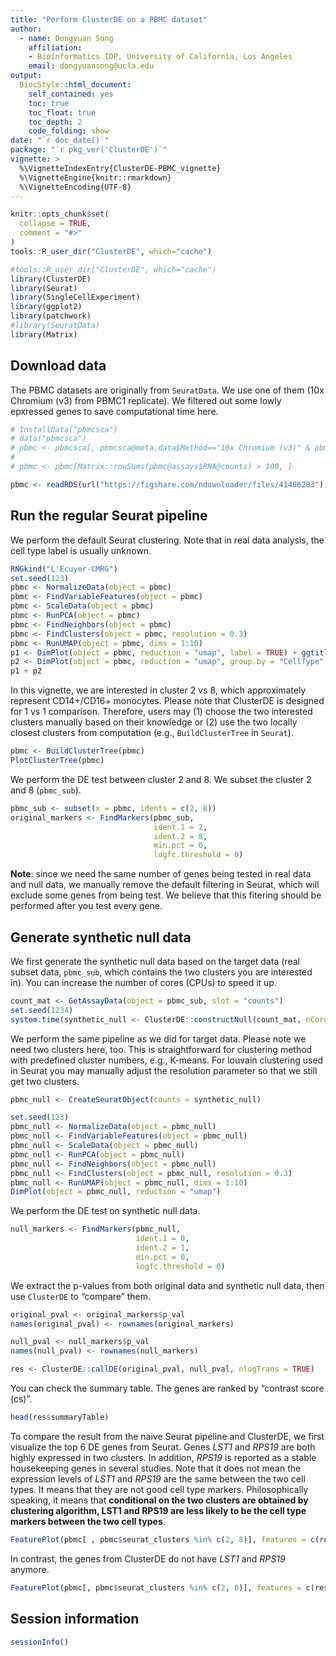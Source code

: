 ```yaml
---
title: "Perform ClusterDE on a PBMC dataset"
author: 
  - name: Dongyuan Song
    affiliation:
    - Bioinformatics IDP, University of California, Los Angeles
    email: dongyuansong@ucla.edu
output: 
  BiocStyle::html_document:
    self_contained: yes
    toc: true
    toc_float: true
    toc_depth: 2
    code_folding: show
date: "`r doc_date()`"
package: "`r pkg_ver('ClusterDE')`"
vignette: >
  %\VignetteIndexEntry{ClusterDE-PBMC_vignette}
  %\VignetteEngine{knitr::rmarkdown}
  %\VignetteEncoding{UTF-8}  
---
```


```r
knitr::opts_chunk$set(
  collapse = TRUE,
  comment = "#>"
)
tools::R_user_dir("ClusterDE", which="cache")
```

```r
#tools::R_user_dir("ClusterDE", which="cache")
library(ClusterDE)
library(Seurat)
library(SingleCellExperiment)
library(ggplot2)
library(patchwork)
#library(SeuratData)
library(Matrix)
```

## Download data
The PBMC datasets are originally from `SeuratData`. We use one of them (10x Chromium (v3) from PBMC1 replicate). We filtered out some lowly epxressed genes to save computational time here.
```r
# InstallData("pbmcsca")
# data("pbmcsca")
# pbmc <- pbmcsca[, pbmcsca@meta.data$Method=="10x Chromium (v3)" & pbmcsca@meta.data$Experiment == "pbmc1"]
# 
# pbmc <- pbmc[Matrix::rowSums(pbmc@assays$RNA@counts) > 100, ]

pbmc <- readRDS(url("https://figshare.com/ndownloader/files/41486283"))
```

## Run the regular Seurat pipeline

We perform the default Seurat clustering. Note that in real data analysis, the cell type label is usually unknown.

```r
RNGkind("L'Ecuyer-CMRG")
set.seed(123)
pbmc <- NormalizeData(object = pbmc)
pbmc <- FindVariableFeatures(object = pbmc)
pbmc <- ScaleData(object = pbmc)
pbmc <- RunPCA(object = pbmc)
pbmc <- FindNeighbors(object = pbmc)
pbmc <- FindClusters(object = pbmc, resolution = 0.3)
pbmc <- RunUMAP(object = pbmc, dims = 1:10)
p1 <- DimPlot(object = pbmc, reduction = "umap", label = TRUE) + ggtitle("Clustering result") + NoLegend()
p2 <- DimPlot(object = pbmc, reduction = "umap", group.by = "CellType", label = TRUE) + NoLegend()
p1 + p2
```

In this vignette, we are interested in cluster 2 vs 8, which approximately represent CD14+/CD16+ monocytes. Please note that ClusterDE is designed for 1 vs 1 comparison. Therefore, users may (1) choose the two interested clusters manually based on their knowledge or (2) use the two locally closest clusters from computation (e.g., `BuildClusterTree` in `Seurat`).
```r
pbmc <- BuildClusterTree(pbmc)
PlotClusterTree(pbmc)
```

We perform the DE test between cluster 2 and 8. We subset the cluster 2 and 8 (`pbmc_sub`).
```r
pbmc_sub <- subset(x = pbmc, idents = c(2, 8))
original_markers <- FindMarkers(pbmc_sub, 
                                ident.1 = 2, 
                                ident.2 = 8, 
                                min.pct = 0, 
                                logfc.threshold = 0)
```
**Note**: since we need the same number of genes being tested in real data and null data, we manually remove the default filtering in Seurat, which will exclude some genes from being test. We believe that this fitering should be performed after you test every gene.

## Generate synthetic null data

We first generate the synthetic null data based on the target data (real subset data, `pbmc_sub`, which contains the two clusters you are interested in). You can increase the number of cores (CPUs) to speed it up.
```r
count_mat <- GetAssayData(object = pbmc_sub, slot = "counts")
set.seed(1234)
system.time(synthetic_null <- ClusterDE::constructNull(count_mat, nCores = 2, fastVersion = TRUE))
```

We perform the same pipeline as we did for target data. Please note we need two clusters here, too. This is straightforward for clustering method with predefined cluster numbers, e.g., K-means. For louvain clustering used in Seurat you may manually adjust the resolution parameter so that we still get two clusters.
```r
pbmc_null <- CreateSeuratObject(counts = synthetic_null)

set.seed(123)
pbmc_null <- NormalizeData(object = pbmc_null)
pbmc_null <- FindVariableFeatures(object = pbmc_null)
pbmc_null <- ScaleData(object = pbmc_null)
pbmc_null <- RunPCA(object = pbmc_null)
pbmc_null <- FindNeighbors(object = pbmc_null)
pbmc_null <- FindClusters(object = pbmc_null, resolution = 0.3)
pbmc_null <- RunUMAP(object = pbmc_null, dims = 1:10)
DimPlot(object = pbmc_null, reduction = "umap")
```

We perform the DE test on synthetic null data.
```r
null_markers <- FindMarkers(pbmc_null, 
                            ident.1 = 0, 
                            ident.2 = 1, 
                            min.pct = 0, 
                            logfc.threshold = 0)
```

We extract the p-values from both original data and synthetic null data, then use `ClusterDE` to "compare" them.
```r
original_pval <- original_markers$p_val
names(original_pval) <- rownames(original_markers)

null_pval <- null_markers$p_val
names(null_pval) <- rownames(null_markers)

res <- ClusterDE::callDE(original_pval, null_pval, nlogTrans = TRUE)
```

You can check the summary table. The genes are ranked by "contrast score (cs)".
```r
head(res$summaryTable)
```

To compare the result from the naive Seurat pipeline and ClusterDE, we first visualize the top 6 DE genes from Seurat. Genes *LST1* and *RPS19* are both highly expressed in two clusters. In addition, *RPS19* is reported as a stable housekeeping genes in several studies. Note that it does not mean the expression levels of *LST1* and *RPS19* are the same between the two cell types. It means that they are not good cell type markers. Philosophically speaking, it means that **conditional on the two clusters are obtained by clustering algorithm, LST1 and RPS19 are less likely to be the cell type markers between the two cell types**.
```r
FeaturePlot(pbmc[ , pbmc$seurat_clusters %in% c(2, 8)], features = c(rownames(original_markers)[1:6]), ncol = 3)
```
In contrast, the genes from ClusterDE do not have *LST1* and *RPS19* anymore.
```r
FeaturePlot(pbmc[, pbmc$seurat_clusters %in% c(2, 8)], features = c(res$summaryTable$Gene[1:6]), ncol = 3)
```

## Session information
```r
sessionInfo()
```
